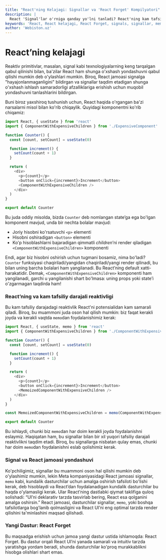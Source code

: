 ```yaml
---
title: "React'ning Kelajagi: Signallar va 'React Forget' Kompilyatori"
description: |
  React 'Signal'lar o'rniga qanday yo'lni tanladi? React'ning kam tafsiliy reaktivligi, `memo` muammolari va `React Forget` kompilyatorining kelajagi haqida bilib oling.
keywords: 'React, React kelajagi, React Forget, signals, signallar, memo, reaktivlik, reactivity, optimallashtirish, kompilyator, webiston'
author: 'Webiston.uz'
---
```


# React’ning kelajagi

Reaktiv primitivlar, masalan, signal kabi texnologiyalarning keng tarqalgan qabul qilinishi bilan, ba'zilar React ham shunga o'xshash yondashuvni qabul qilishi mumkin deb o'ylashlari mumkin. Biroq, React jamoasi signalga "hayajonlanmaganligini" bildirgan va signallar taqdim etadigan shunga o'xshash ishlash samaradorligi afzalliklariga erishish uchun muqobil yondashuvni tanlashlarini bildirgan.

Buni biroz yaxshiroq tushunish uchun, React haqida o'rgangan ba'zi narsalarni misol bilan ko'rib chiqaylik. Quyidagi komponentni ko'rib chiqamiz:

```js copy
import React, { useState } from 'react'
import { ComponentWithExpensiveChildren } from './ExpensiveComponent'

function Counter() {
  const [count, setCount] = useState(0)

  function increment() {
    setCount(count + 1)
  }

  return (
    <div>
      <p>{count}</p>
      <button onClick={increment}>Increment</button>
      <ComponentWithExpensiveChildren />
    </div>
  )
}

export default Counter
```

Bu juda oddiy misolda, bizda `Counter` deb nomlangan state’ga ega bo'lgan komponent mavjud, unda bir nechta bolalar mavjud:

- Joriy hisobni ko'rsatuvchi `<p>` elementi
- Hisobni oshiradigan `<button>` elementi
- Ko'p hisoblashlarni bajaradigan qimmatli _children_’ni render qiladigan `<ComponentWithExpensiveChildren>` komponenti

Endi, agar biz hisobni oshirish uchun tugmani bosamiz, nima bo'ladi? `Counter` funksiyasi chaqiriladi/yangidan chaqiriladi/yangi render qilinadi, bu bilan uning barcha bolalari ham yangilanadi. Bu React’ning default xatti-harakatidir. Demak, `<ComponentWithExpensiveChildren>` komponenti ham yangilanadi, garchi u yangilanishi shart bo'lmasa: uning props yoki state’i o'zgarmagan taqdirda ham!

### React’ning va kam tafsiliy darajali reaktivligi

Bu kam tafsiliy darajadagi reaktivlik React'ni potensialidan kam samarali qiladi. Biroq, bu muammoni juda oson hal qilish mumkin: biz faqat kerakli joyda va kerakli vaqtda `memo`dan foydalanishimiz kerak:

```js copy
import React, { useState, memo } from 'react'
import { ComponentWithExpensiveChildren } from './ComponentWithExpensiveChildren'

function Counter() {
  const [count, setCount] = useState(0)

  function increment() {
    setCount(count + 1)
  }

  return (
    <div>
      <p>{count}</p>
      <button onClick={increment}>Increment</button>
      <MemoizedComponentWithExpensiveChildren />
    </div>
  )
}

const MemoizedComponentWithExpensiveChildren = memo(ComponentWithExpensiveChildren)

export default Counter
```

Bu ishlaydi, chunki biz `memo`dan har doim kerakli joyda foydalanishni eslaymiz. Haqiqatan ham, bu signallar bilan bir xil yuqori tafsiliy darajali reaktivlikni taqdim etadi. Biroq, bu signallarga nisbatan qulay emas, chunki har doim `memo`dan foydalanishni eslab qolishimiz kerak.

### Signal va React jamoasi yondashuvi

Ko'pchiligimiz, signallar bu muammoni oson hal qilishi mumkin deb o'ylashimiz mumkin, lekin Meta kompaniyasidagi React jamoasi signallar, `memo` kabi, kundalik dasturchilar uchun amalga oshirish tafsiloti bo'lishi kerak, deb hisoblaydi va React’dan foydalanadigan kundalik dasturchilar bu haqda o'ylamasligi kerak. Ular React’ning dastlabki qiymat taklifiga quloq solishadi: “UI’ni deklarativ tarzda tasvirlab bering, React esa qolganini amalga oshirsin.” React jamoasi, dasturchilar signallar, `memo`, yoki boshqa tafsilotlarga bog'lanib qolmasligini va React UI’ni eng optimal tarzda render qilishini ta'minlashini maqsad qilishadi.

### Yangi Dastur: React Forget

Bu maqsadga erishish uchun jamoa yangi dastur ustida ishlamoqda: React Forget. Bu dastur orqali React UI’ni yanada samarali va intuitiv tarzda yaratishga yordam beradi, shunda dasturchilar ko'proq murakkablikni hisobga olishlari shart emas.
